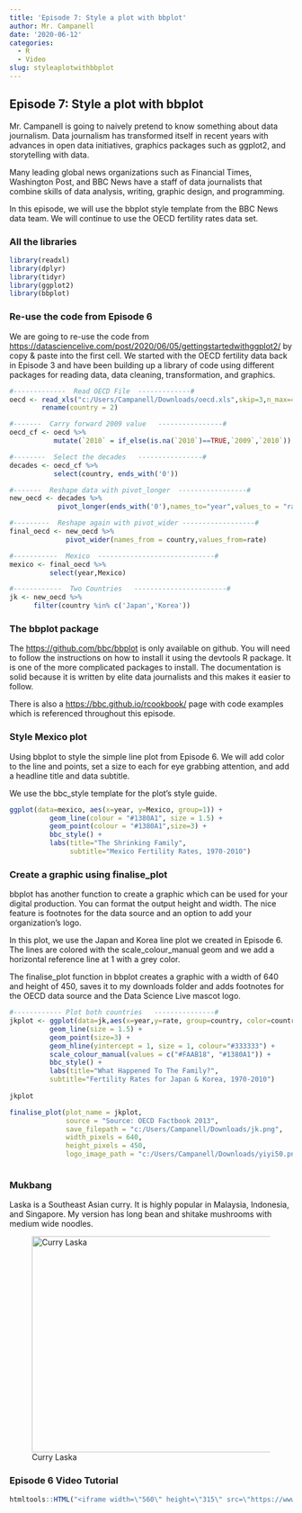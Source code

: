 ---
title: 'Episode 7: Style a plot with bbplot'
author: Mr. Campanell
date: '2020-06-12'
categories:
  - R
  - Video
slug: styleaplotwithbbplot
---

## Episode 7: Style a plot with bbplot

Mr. Campanell is going to naively pretend to know something about data journalism.   Data journalism has transformed itself in recent years with advances in open data initiatives, graphics packages such as ggplot2, and storytelling with data.

Many leading global news organizations such as Financial Times, Washington Post, and BBC News have a staff of data journalists that combine skills of data analysis, writing, graphic design, and programming. 

In this episode, we will use the bbplot style template from the BBC News data team.   We will continue to use the OECD fertility rates data set.

###  All the libraries

```{r}
library(readxl)
library(dplyr)
library(tidyr)
library(ggplot2)
library(bbplot)

```

### Re-use the code from Episode 6

We are going to re-use the code from [https://datasciencelive.com/post/2020/06/05/gettingstartedwithggplot2/](Episode 6) by copy & paste into the first cell.  We started with the OECD fertility data back in Episode 3 and have been building up a library of code using different packages for reading data, data cleaning, transformation, and graphics.

```{r}
#-------------  Read OECD File  -------------#
oecd <- read_xls("c:/Users/Campanell/Downloads/oecd.xls",skip=3,n_max=42) %>%
        rename(country = 2)

#-------  Carry forward 2009 value   ----------------#
oecd_cf <- oecd %>%
           mutate(`2010` = if_else(is.na(`2010`)==TRUE,`2009`,`2010`))

#--------  Select the decades   ----------------#
decades <- oecd_cf %>%
           select(country, ends_with('0'))

#-------  Reshape data with pivot_longer  -----------------#
new_oecd <- decades %>%
            pivot_longer(ends_with('0'),names_to="year",values_to = "rate")

#---------  Reshape again with pivot_wider ------------------#
final_oecd <- new_oecd %>%
              pivot_wider(names_from = country,values_from=rate)

#-----------  Mexico  -----------------------------#
mexico <- final_oecd %>%
          select(year,Mexico)

#------------  Two Countries   -----------------------#
jk <- new_oecd %>%
      filter(country %in% c('Japan','Korea'))

```


###  The bbplot package

The [https://github.com/bbc/bbplot](bbplot package) is only available on github.   You will need to follow the instructions on how to install it using the devtools R package.   It is one of the more complicated packages to install.   The documentation is solid because it is written by elite data journalists and this makes it easier to follow.

There is also a [https://bbc.github.io/rcookbook/](companion cookbook) page with code examples which is referenced throughout this episode.


### Style Mexico plot

Using bbplot to style the simple line plot from Episode 6.  We will add color to the line and points, set a size to each for eye grabbing attention, and add a headline title and data subtitle.

We use the bbc_style template for the plot's style guide.

```{r warning = FALSE}
ggplot(data=mexico, aes(x=year, y=Mexico, group=1)) +
          geom_line(colour = "#1380A1", size = 1.5) +
          geom_point(colour = "#1380A1",size=3) + 
          bbc_style() +
          labs(title="The Shrinking Family",
               subtitle="Mexico Fertility Rates, 1970-2010")

```

### Create a graphic using finalise_plot

bbplot has another function to create a graphic which can be used for your digital production.   You can format the output height and width.   The nice feature is footnotes for the data source and an option to add your organization's logo.

In this plot, we use the Japan and Korea line plot we created in Episode 6. The lines are colored with the scale_colour_manual geom and we add a horizontal reference line at 1 with a grey color.

The finalise_plot function in bbplot creates a graphic with a width of 640 and height of 450, saves it to my downloads folder and adds footnotes for the OECD data source and the Data Science Live mascot logo.

```{r warning = FALSE}
#------------ Plot both countries   ---------------#
jkplot <- ggplot(data=jk,aes(x=year,y=rate, group=country, color=country)) +
          geom_line(size = 1.5) +
          geom_point(size=3) +
          geom_hline(yintercept = 1, size = 1, colour="#333333") +
          scale_colour_manual(values = c("#FAAB18", "#1380A1")) +
          bbc_style() +
          labs(title="What Happened To The Family?",
          subtitle="Fertility Rates for Japan & Korea, 1970-2010")
          
jkplot

finalise_plot(plot_name = jkplot,
              source = "Source: OECD Factbook 2013",
              save_filepath = "c:/Users/Campanell/Downloads/jk.png",
              width_pixels = 640,
              height_pixels = 450,
              logo_image_path = "c:/Users/Campanell/Downloads/yiyi50.png")



```


### Mukbang

Laska is a Southeast Asian curry.  It is highly popular in Malaysia, Indonesia, and Singapore.   My version has long bean and shitake mushrooms with medium wide noodles.

![Curry Laska](/post/2020-06-12-styleaplotwithbbplot.en_files/laska.jpg){width=512px height=384px}


### Episode 6 Video Tutorial

```{r}
htmltools::HTML("<iframe width=\"560\" height=\"315\" src=\"https://www.youtube.com/embed/0M5sEF55GRE\" frameborder=\"0\" allow=\"accelerometer; autoplay; encrypted-media; gyroscope; picture-in-picture\" allowfullscreen></iframe>")
```
